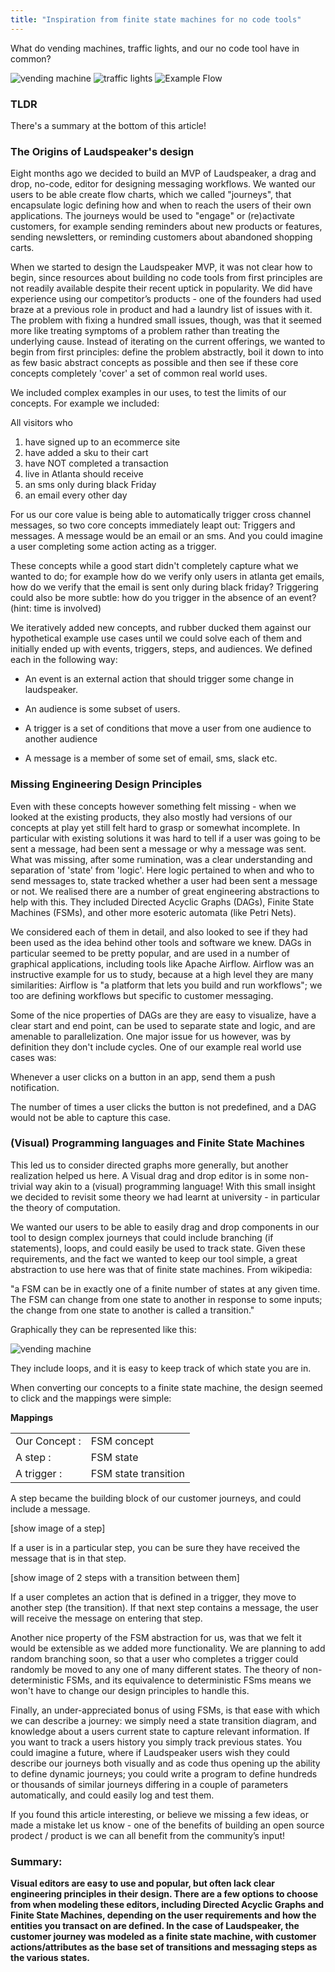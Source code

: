 ```yaml
---
title: "Inspiration from finite state machines for no code tools"
---
```


What do vending machines, traffic lights, and our no code tool have in common?

![vending machine](/images/eng-blog/vending_machine.jpeg)
![traffic lights](/images/eng-blog/traffic_lights.jpeg)
![Example Flow](/images/guides/product-manual/two_step-568d17efb763bbe80068b5d0e5675b20.png)


### TLDR
There's a summary at the bottom of this article!

### The Origins of Laudspeaker's design

Eight months ago we decided to build an MVP of Laudspeaker, a drag and drop, no-code, editor for designing messaging workflows. We wanted our users to be able create flow charts, which we called "journeys", that encapsulate logic defining how and when to reach the users of their own applications. The journeys would be used to "engage" or (re)activate customers, for example sending reminders about new products or features, sending newsletters, or reminding customers about abandoned shopping carts.

When we started to design the Laudspeaker MVP, it was not clear how to begin, since resources about building no code tools from first principles are not readily available despite their recent uptick in popularity. We did have experience using our competitor’s products - one of the founders had used braze at a previous role in product and had a laundry list of issues with it. The problem with fixing a hundred small issues, though, was that it seemed more like treating symptoms of a problem rather than treating the underlying cause.
Instead of iterating on the current offerings, we wanted to begin from first principles: define the problem abstractly, boil it down to into as few basic abstract concepts as possible and then see if these core concepts completely 'cover' a set of common real world uses.

We included complex examples in our  uses, to test the limits of our concepts. For example we included:

All visitors who

1. have signed up to an ecommerce site
2. have added a sku to their cart
3. have NOT completed a transaction
4. live in Atlanta
should receive
5. an sms only during black Friday
6. an email every other day

For us our core value is being able to automatically trigger cross channel messages, so two core concepts immediately leapt out: Triggers and messages. A message would be an email or an sms. And you could imagine a user completing some action acting as a trigger. 

These concepts while a good start didn't completely capture what we wanted to do; for example how do we verify only users in atlanta get emails, how do we verify that the email is sent only during black friday? Triggering could also be more subtle: how do you trigger in the absence of an event? (hint: time is involved)

We iteratively added new concepts, and rubber ducked them against our hypothetical example use cases until we could solve each of them and initially ended up with events, triggers, steps, and audiences. We defined each in the following way:

- An event is an external action that should trigger some change in laudspeaker.

- An audience is some subset of users.

- A trigger is a set of conditions that move a user from one audience to another audience

- A message is a member of some set of email, sms, slack etc.

### Missing Engineering Design Principles

Even with these concepts however something felt missing - when we looked at the existing products, they also mostly had versions of our concepts at play yet still felt hard to grasp or somewhat incomplete. In particular with existing solutions it was hard to tell if a user was going to be sent a message, had been sent a message or why a message was sent. What was missing, after some rumination, was a clear understanding and separation of 'state' from 'logic'. Here logic pertained to when and who to send messages to, state tracked whether a user had been sent a message or not. We realised there are a number of great engineering abstractions to help with this. They included Directed Acyclic Graphs (DAGs), Finite State Machines (FSMs), and other more esoteric automata (like Petri Nets).

We considered each of them in detail, and also looked to see if they had been used as the idea behind other tools and software we knew. DAGs in particular seemed to be pretty popular, and are used in a number of graphical applications, including tools like Apache Airflow. Airflow was an instructive example for us to study, because at a high level they are many similarities: Airflow is "a platform that lets you build and run workflows"; we too are defining workflows but specific to customer messaging.

Some of the nice properties of DAGs are they are easy to visualize, have a clear start and end point, can be used to separate state and logic, and are amenable to parallelization. One major issue for us however, was by definition they don't include cycles. One of our example real world use cases was:

Whenever a user clicks on a button in an app, send them a push notification.

The number of times a user clicks the button is not predefined, and a DAG would not be able to capture this case.

### (Visual) Programming languages and Finite State Machines

This led us to consider directed graphs more generally, but another realization helped us here. A Visual drag and drop editor is in some non-trivial way akin to a (visual) programming language! With this small insight we decided to revisit some theory we had learnt at university - in particular the theory of computation.

We wanted our users to be able to easily drag and drop components in our tool to design complex journeys that could include branching (if statements), loops, and could easily be used to track state. Given these requirements, and the fact we wanted to keep our tool simple, a great abstraction to use here was that of finite state machines. From wikipedia:

"a FSM can be in exactly one of a finite number of states at any given time. The FSM can change from one state to another in response to some inputs; the change from one state to another is called a transition."

Graphically they can be represented like this:

![vending machine](/images/eng-blog/fsm2.png)

They include loops, and it is easy to keep track of which state you are in.

When converting our concepts to a finite state machine, the design seemed to click and the mappings were simple:

**Mappings** 
    <table>
      <tbody>
        <tr>
          <td align="left" valign="middle">
              Our Concept :
          </td>
          <td align="left" valign="middle">
              FSM concept
          </td>
        </tr>
        <tr>
          <td align="left" valign="middle">
              A step :
          </td>
          <td align="left" valign="middle">
              FSM state
          </td>
        </tr>
        <tr>
          <td align="left" valign="middle">
              A trigger :
          </td>
          <td align="left" valign="middle">
              FSM state transition
          </td>
        </tr>
      </tbody>
    </table>


A step became the building block of our customer journeys, and could include a message.

[show image of a step]

If a user is in a particular step, you can be sure they have received the message that is in that step.

[show image of 2 steps with a transition between them]

If a user completes an action that is defined in a trigger, they move to another step (the transition). If that next step contains a message, the user will receive the message on entering that step.

Another nice property of the FSM abstraction for us, was that we felt it would be extensible as we added more functionality. We are planning to add random branching soon, so that a user who completes a trigger could randomly be moved to any one of many different states. The theory of non-deterministic FSMs, and its equivalence to deterministic FSms means we won't have to change our design principles to handle this.

Finally, an under-appreciated bonus of using FSMs, is that ease with which we can describe a journey: we simply need a state transition diagram, and knowledge about a users current state to capture relevant information. If you want to track a users history you simply track previous states. You could imagine a future, where if Laudspeaker users wish they could describe our journeys both visually and as code thus opening up the ability to define dynamic journeys; you could write a program to define hundreds or thousands of similar journeys differing in a couple of parameters automatically, and could easily log and test them.

If you found this article interesting, or believe we missing a few ideas, or made a mistake let us know - one of the benefits of building an open source prodect / product is we can all benefit from the community’s input!

### Summary:

**Visual editors are easy to use and popular, but often lack clear engineering principles in their design. There are a few options to choose from when modeling these editors, including Directed Acyclic Graphs and Finite State Machines, depending on the user requirements and how the entities you transact on are defined. In the case of Laudspeaker, the customer journey was modeled as a finite state machine, with customer actions/attributes as the base set of transitions and messaging steps as the various states.**
